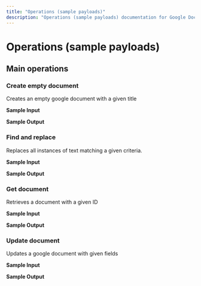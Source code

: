 ```yaml
---
title: "Operations (sample payloads)"
description: "Operations (sample payloads) documentation for Google Docs connector"
---
```


# Operations (sample payloads)

## Main operations

### Create empty document

Creates an empty google document with a given title

**Sample Input**

**Sample Output**

### Find and replace

Replaces all instances of text matching a given criteria.

**Sample Input**

**Sample Output**

### Get document

Retrieves a document with a given ID

**Sample Input**

**Sample Output**

### Update document

Updates a google document with given fields

**Sample Input**

**Sample Output**
